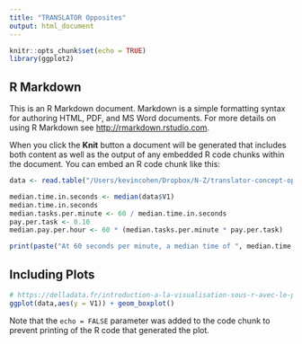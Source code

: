 ```yaml
---
title: "TRANSLATOR Opposites"
output: html_document
---
```


```r
knitr::opts_chunk$set(echo = TRUE)
library(ggplot2)
```

## R Markdown

This is an R Markdown document. Markdown is a simple formatting syntax for authoring HTML, PDF, and MS Word documents. For more details on using R Markdown see <http://rmarkdown.rstudio.com>.

When you click the **Knit** button a document will be generated that includes both content as well as the output of any embedded R code chunks within the document. You can embed an R code chunk like this:

```r
data <- read.table("/Users/kevincohen/Dropbox/N-Z/translator-concept-oppositeness/experimental-outputs/annotatorTimesForTRANSLATOROpposites3.csv", header = FALSE, sep = ",")

median.time.in.seconds <- median(data$V1) 
median.time.in.seconds
median.tasks.per.minute <- 60 / median.time.in.seconds
pay.per.task <- 0.10
median.pay.per.hour <- 60 * (median.tasks.per.minute * pay.per.task)

print(paste("At 60 seconds per minute, a median time of ", median.time.in.seconds, "seconds per task yields a median of", median.tasks.per.minute, "HITs completed per minute, and at $0.10 per task,", "for a median hourly rate of", median.pay.per.hour))
```

## Including Plots



```r
# https://delladata.fr/introduction-a-la-visualisation-sous-r-avec-le-package-ggplot2/
ggplot(data,aes(y = V1)) + geom_boxplot()
```

Note that the `echo = FALSE` parameter was added to the code chunk to prevent printing of the R code that generated the plot.
